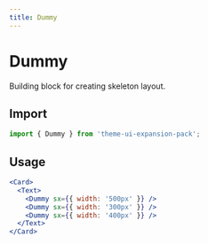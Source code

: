 ```yaml
---
title: Dummy
---
```


# Dummy

Building block for creating skeleton layout.

## Import

```js
import { Dummy } from 'theme-ui-expansion-pack';
```

## Usage

```jsx live=true
<Card>
  <Text>
    <Dummy sx={{ width: '500px' }} />
    <Dummy sx={{ width: '300px' }} />
    <Dummy sx={{ width: '400px' }} />
  </Text>
</Card>
```
